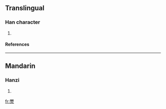 ==Translingual==
===Han character===
{{Han char|rn=86|rad=火|as=12|sn=16|four=1180<sub>9</sub>|canj=尸尸火 (SSF)}}
# {{defn|Han|sort=火12}}
====References====
{{Han ref|kx=0684.090|dkj=19442|hdz=32238.100|uh=71DB|ud=29147|bh=EA58|bd=59992}}

----
==Mandarin==
===Hanzi===
{{cmn-hanzi|pin=[[jǐng]] ([[jing3]])|wg=ching<sup>3</sup>}}
# {{defn|Mandarin}}

[[fr:燛]]